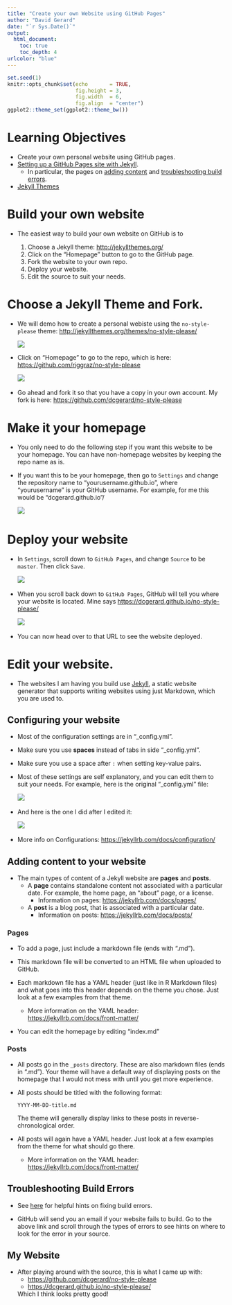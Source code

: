```yaml
---
title: "Create your own Website using GitHub Pages"
author: "David Gerard"
date: "`r Sys.Date()`"
output:  
  html_document:
    toc: true
    toc_depth: 4
urlcolor: "blue"
---
```



```r
set.seed(1)
knitr::opts_chunk$set(echo       = TRUE, 
                      fig.height = 3, 
                      fig.width  = 6,
                      fig.align  = "center")
ggplot2::theme_set(ggplot2::theme_bw())
```

# Learning Objectives

- Create your own personal website using GitHub pages.
- [Setting up a GitHub Pages site with Jekyll](https://docs.github.com/en/free-pro-team@latest/github/working-with-github-pages/setting-up-a-github-pages-site-with-jekyll).
    - In particular, the pages on [adding content](https://docs.github.com/en/free-pro-team@latest/github/working-with-github-pages/adding-content-to-your-github-pages-site-using-jekyll) and [troubleshooting build errors](https://docs.github.com/en/free-pro-team@latest/github/working-with-github-pages/troubleshooting-jekyll-build-errors-for-github-pages-sites).
- [Jekyll Themes](http://jekyllthemes.org/)

# Build your own website

- The easiest way to build your own website on GitHub is to 

    1. Choose a Jekyll theme: <http://jekyllthemes.org/>
    2. Click on the "Homepage" button to go to the GitHub page.
    3. Fork the website to your own repo.
    4. Deploy your website.
    5. Edit the source to suit your needs.
    
# Choose a Jekyll Theme and Fork.

- We will demo how to create a personal webiste using the `no-style-please` theme: <http://jekyllthemes.org/themes/no-style-please/>

    ![](./screenshots/theme1.png)\
    
- Click on "Homepage" to go to the repo, which is here: <https://github.com/riggraz/no-style-please>

    ![](./screenshots/theme2.png)\ 
    
- Go ahead and fork it so that you have a copy in your own account. My fork is here: <https://github.com/dcgerard/no-style-please>

# Make it your homepage

- You only need to do the following step if you want this website to be your homepage. You can have non-homepage websites by keeping the repo name as is.

- If you want this to be your homepage, then go to `Settings` and change the repository name to "yourusername.github.io", where "yourusername" is your GitHub username. For example, for me this would be "dcgerard.github.io"/
    
    ![](./screenshots/theme3.png)\     

# Deploy your website

- In `Settings`, scroll down to `GitHub Pages`, and change `Source` to be `master`. Then click `Save`.

    ![](./screenshots/theme4.png)\ 
    
- When you scroll back down to `GitHub Pages`, GitHub will tell you where your website is located. Mine says <https://dcgerard.github.io/no-style-please/>

    ![](./screenshots/theme5.png)\ 

- You can now head over to that URL to see the website deployed.

# Edit your website.

- The websites I am having you build use [Jekyll](https://jekyllrb.com/), a static website generator that supports writing websites using just Markdown, which you are used to.

## Configuring your website

- Most of the configuration settings are in "_config.yml". 

- Make sure you use **spaces** instead of tabs in side "_config.yml".

- Make sure you use a space after `:` when setting key-value pairs.

- Most of these settings are self explanatory, and you can edit them to suit your needs. For example, here is the original "_config.yml" file:

  ![](./screenshots/theme6.png)\ 
  
- And here is the one I did after I edited it:

  ![](./screenshots/theme7.png)\ 
  
- More info on Configurations: <https://jekyllrb.com/docs/configuration/>

## Adding content to your website

- The main types of content of a Jekyll website are **pages** and **posts**.
    - A **page** contains standalone content not associated with a particular date. For example, the home page, an "about" page, or a license.
        - Information on pages: <https://jekyllrb.com/docs/pages/>
    - A **post** is a blog post, that is associated with a particular date.
        - Information on posts: <https://jekyllrb.com/docs/posts/>

### Pages

- To add a page, just include a markdown file (ends with ".md").

- This markdown file will be converted to an HTML file when uploaded to GitHub.
    
- Each markdown file has a YAML header (just like in R Markdown files) and what goes into this header depends on the theme you chose. Just look at a few examples from that theme.
    - More information on the YAML header: <https://jekyllrb.com/docs/front-matter/>
    
- You can edit the homepage by editing "index.md"

### Posts

- All posts go in the `_posts` directory. These are also markdown files (ends in ".md"). Your theme will have a default way of displaying posts on the homepage that I would not mess with until you get more experience.

- All posts should be titled with the following format:

    ```
    YYYY-MM-DD-title.md
    ```
    
    The theme will generally display links to these posts in reverse-chronological order.
    
- All posts will again have a YAML header. Just look at a few examples from the theme for what should go there.
    - More information on the YAML header: <https://jekyllrb.com/docs/front-matter/>

## Troubleshooting Build Errors

- See [here](https://docs.github.com/en/free-pro-team@latest/github/working-with-github-pages/troubleshooting-jekyll-build-errors-for-github-pages-sites) for helpful hints on fixing build errors.

- GitHub will send you an email if your website fails to build. Go to the above link and scroll through the types of errors to see hints on where to look for the error in your source.

## My Website

- After playing around with the source, this is what I came up with:
  - <https://github.com/dcgerard/no-style-please>
  - <https://dcgerard.github.io/no-style-please/>
  
  Which I think looks pretty good!
